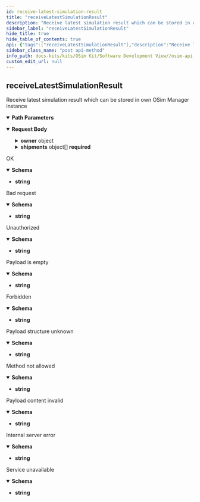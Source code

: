 ```yaml
---
id: receive-latest-simulation-result
title: "receiveLatestSimulationResult"
description: "Receive latest simulation result which can be stored in own OSim Manager instance"
sidebar_label: "receiveLatestSimulationResult"
hide_title: true
hide_table_of_contents: true
api: {"tags":["receiveLatestSimulationResult"],"description":"Receive latest simulation result which can be stored in own OSim Manager instance","operationId":"receiveLatestSimulationResult","parameters":[{"name":"requestId","in":"path","required":true,"style":"simple","explode":false,"schema":{"type":"string"},"example":"8d628899-3e6f-4666-91c3-74ee7ab88b2b"}],"requestBody":{"content":{"application/json":{"schema":{"required":["comment","dataQuality","description","expirationTimestamp","owner","runId","shipments","timestamp"],"type":"object","properties":{"description":{"type":"string","description":"Describes a Property which contains plain text. This is intended exclusively for human readable strings, not for identifiers, measurement values, etc.","x-samm-aspect-model-urn":"urn:samm:io.catenax.material_flow_simulation_result:3.0.0#Text"},"runId":{"type":"string","description":"Describes a Property which contains plain text. This is intended exclusively for human readable strings, not for identifiers, measurement values, etc.","x-samm-aspect-model-urn":"urn:samm:io.catenax.material_flow_simulation_result:3.0.0#Text"},"comment":{"type":"string","description":"Describes a Property which contains plain text. This is intended exclusively for human readable strings, not for identifiers, measurement values, etc.","x-samm-aspect-model-urn":"urn:samm:io.catenax.material_flow_simulation_result:3.0.0#Text"},"expirationTimestamp":{"pattern":"-?([1-9][0-9]{3,}|0[0-9]{3})-(0[1-9]|1[0-2])-(0[1-9]|[12][0-9]|3[01])T(([01][0-9]|2[0-3]):[0-5][0-9]:[0-5][0-9](\\.[0-9]+)?|(24:00:00(\\.0+)?))(Z|(\\+|-)((0[0-9]|1[0-3]):[0-5][0-9]|14:00))?","type":"string","description":"Describes a Property which contains the date and time with an optional timezone.","x-samm-aspect-model-urn":"urn:samm:org.eclipse.esmf.samm:characteristic:2.1.0#Timestamp"},"owner":{"type":"object","description":"Site identifier of the simulation originator","allOf":[{"required":["bpnsProperty"],"type":"object","properties":{"bpnsProperty":{"pattern":"^BPNS[a-zA-Z0-9]{12}$","type":"string","description":"The provided regular expression ensures that the BPNS is composed of prefix 'BPNS', 10 digits and two alphanumeric letters.","x-samm-aspect-model-urn":"urn:samm:io.catenax.shared.business_partner_number:2.0.0#BpnsTrait"}},"description":"Characteristic describing the Scenario Owner","x-samm-aspect-model-urn":"urn:samm:io.catenax.material_flow_scenario_request:2.0.0#ScenarioOwnerCharacteristic"}],"x-samm-aspect-model-urn":"urn:samm:io.catenax.material_flow_simulation_result:3.0.0#OwnerCharacteristic"},"dataQuality":{"minimum":0,"type":"number","description":"Possible values determining data quality","enum":[0,1,2,3,4,5],"x-samm-aspect-model-urn":"urn:samm:io.catenax.material_flow_simulation_result:3.0.0#DataQualityOptions"},"shipments":{"type":"array","description":"List of shipments contained in the simulation","items":{"required":["destination","destinationTimestamp","handlingUnits","logistics","preceding","recipient","recipientTimestampPlanned","shipmentId","splittingAllowed"],"type":"object","properties":{"shipmentId":{"type":"string","description":"Describes a Property which contains plain text. This is intended exclusively for human readable strings, not for identifiers, measurement values, etc.","x-samm-aspect-model-urn":"urn:samm:org.eclipse.esmf.samm:characteristic:2.1.0#Text"},"destination":{"type":"object","description":"Address where the shipment is immediately delivered to (by logistician) or provided for pickup (by producer)","allOf":[{"required":["bpnsProperty"],"type":"object","properties":{"bpnsProperty":{"pattern":"^BPNS[a-zA-Z0-9]{12}$","type":"string","description":"The provided regular expression ensures that the BPNS is composed of prefix 'BPNS', 10 digits and two alphanumeric letters.","x-samm-aspect-model-urn":"urn:samm:io.catenax.shared.business_partner_number:2.0.0#BpnsTrait"}},"description":"Characteristic describing the Scenario Owner","x-samm-aspect-model-urn":"urn:samm:io.catenax.material_flow_scenario_request:2.0.0#ScenarioOwnerCharacteristic"}],"x-samm-aspect-model-urn":"urn:samm:io.catenax.material_flow_simulation_result:3.0.0#DestinationCharacteristic"},"destinationTimestamp":{"pattern":"-?([1-9][0-9]{3,}|0[0-9]{3})-(0[1-9]|1[0-2])-(0[1-9]|[12][0-9]|3[01])T(([01][0-9]|2[0-3]):[0-5][0-9]:[0-5][0-9](\\.[0-9]+)?|(24:00:00(\\.0+)?))(Z|(\\+|-)((0[0-9]|1[0-3]):[0-5][0-9]|14:00))?","type":"string","description":"Describes a Property which contains the date and time with an optional timezone.","x-samm-aspect-model-urn":"urn:samm:org.eclipse.esmf.samm:characteristic:2.1.0#Timestamp"},"recipient":{"type":"object","description":"Location identifier of the final recipient of the shipment","allOf":[{"required":["bpnsProperty"],"type":"object","properties":{"bpnsProperty":{"pattern":"^BPNS[a-zA-Z0-9]{12}$","type":"string","description":"The provided regular expression ensures that the BPNS is composed of prefix 'BPNS', 10 digits and two alphanumeric letters.","x-samm-aspect-model-urn":"urn:samm:io.catenax.shared.business_partner_number:2.0.0#BpnsTrait"}},"description":"Characteristic describing the Scenario Owner","x-samm-aspect-model-urn":"urn:samm:io.catenax.material_flow_scenario_request:2.0.0#ScenarioOwnerCharacteristic"}],"x-samm-aspect-model-urn":"urn:samm:io.catenax.material_flow_simulation_result:3.0.0#RecipientCharacteristic"},"recipientTimestampPlanned":{"pattern":"-?([1-9][0-9]{3,}|0[0-9]{3})-(0[1-9]|1[0-2])-(0[1-9]|[12][0-9]|3[01])T(([01][0-9]|2[0-3]):[0-5][0-9]:[0-5][0-9](\\.[0-9]+)?|(24:00:00(\\.0+)?))(Z|(\\+|-)((0[0-9]|1[0-3]):[0-5][0-9]|14:00))?","type":"string","description":"Describes a Property which contains the date and time with an optional timezone.","x-samm-aspect-model-urn":"urn:samm:org.eclipse.esmf.samm:characteristic:2.1.0#Timestamp"},"splittingAllowed":{"type":"boolean","description":"Represents a boolean value (i.e. a \"flag\").","x-samm-aspect-model-urn":"urn:samm:org.eclipse.esmf.samm:characteristic:2.1.0#Boolean"},"logistics":{"type":"object","description":"Site identifier of the logistician executing the shipment","allOf":[{"required":["bpnsProperty"],"type":"object","properties":{"bpnsProperty":{"pattern":"^BPNS[a-zA-Z0-9]{12}$","type":"string","description":"The provided regular expression ensures that the BPNS is composed of prefix 'BPNS', 10 digits and two alphanumeric letters.","x-samm-aspect-model-urn":"urn:samm:io.catenax.shared.business_partner_number:2.0.0#BpnsTrait"}},"description":"Characteristic describing the Scenario Owner","x-samm-aspect-model-urn":"urn:samm:io.catenax.material_flow_scenario_request:2.0.0#ScenarioOwnerCharacteristic"}],"x-samm-aspect-model-urn":"urn:samm:io.catenax.material_flow_simulation_result:3.0.0#LogisticsCharacteristic"},"preceding":{"type":"object","description":"Reference of preceding shipments","allOf":[{"required":["bpnsProperty"],"type":"object","properties":{"bpnsProperty":{"pattern":"^BPNS[a-zA-Z0-9]{12}$","type":"string","description":"The provided regular expression ensures that the BPNS is composed of prefix 'BPNS', 10 digits and two alphanumeric letters.","x-samm-aspect-model-urn":"urn:samm:io.catenax.shared.business_partner_number:2.0.0#BpnsTrait"}},"description":"Characteristic describing the Scenario Owner","x-samm-aspect-model-urn":"urn:samm:io.catenax.material_flow_scenario_request:2.0.0#ScenarioOwnerCharacteristic"}],"x-samm-aspect-model-urn":"urn:samm:io.catenax.material_flow_simulation_result:3.0.0#PrecedingCharacteristic"},"handlingUnits":{"type":"array","description":"List of handling units included in the shipment","items":{"required":["amount","batches","handlingUnitId","name","volume","weight"],"type":"object","properties":{"handlingUnitId":{"type":"string","description":"Describes a Property which contains plain text. This is intended exclusively for human readable strings, not for identifiers, measurement values, etc.","x-samm-aspect-model-urn":"urn:samm:io.catenax.material_flow_simulation_result:3.0.0#Text"},"name":{"type":"string","description":"Describes a Property which contains plain text. This is intended exclusively for human readable strings, not for identifiers, measurement values, etc.","x-samm-aspect-model-urn":"urn:samm:io.catenax.material_flow_simulation_result:3.0.0#Text"},"volume":{"type":"number","description":"Volumetric value determining the volume of the handling unit","x-samm-aspect-model-urn":"urn:samm:io.catenax.material_flow_simulation_result:3.0.0#VolumeCharacteristic"},"weight":{"type":"number","description":"Amount of weight of the handling unit","x-samm-aspect-model-urn":"urn:samm:io.catenax.material_flow_simulation_result:3.0.0#WeightCharacteristic"},"amount":{"minimum":1,"type":"number","description":"Number describing handling units with identical pieces","x-samm-aspect-model-urn":"urn:samm:io.catenax.material_flow_simulation_result:3.0.0#AmountCharacteristic"},"batches":{"type":"array","description":"List of material batches","items":{"required":["batchExpirationTimestamp","batchNumber","batchOrderId","batchSerialNumber","materialHazardousGoods","materialName","materialNumber","quantity","unitOfMeasurement"],"type":"object","properties":{"batchSerialNumber":{"type":"string","description":"Describes a Property which contains plain text. This is intended exclusively for human readable strings, not for identifiers, measurement values, etc.","x-samm-aspect-model-urn":"urn:samm:io.catenax.material_flow_simulation_result:3.0.0#Text"},"materialNumber":{"type":"string","description":"Describes a Property which contains plain text. This is intended exclusively for human readable strings, not for identifiers, measurement values, etc.","x-samm-aspect-model-urn":"urn:samm:io.catenax.material_flow_simulation_result:3.0.0#Text"},"materialName":{"type":"string","description":"Describes a Property which contains plain text. This is intended exclusively for human readable strings, not for identifiers, measurement values, etc.","x-samm-aspect-model-urn":"urn:samm:io.catenax.material_flow_simulation_result:3.0.0#Text"},"materialHazardousGoods":{"type":"boolean","description":"Represents a boolean value (i.e. a \"flag\").","x-samm-aspect-model-urn":"urn:samm:org.eclipse.esmf.samm:characteristic:2.1.0#Boolean"},"batchExpirationTimestamp":{"pattern":"-?([1-9][0-9]{3,}|0[0-9]{3})-(0[1-9]|1[0-2])-(0[1-9]|[12][0-9]|3[01])T(([01][0-9]|2[0-3]):[0-5][0-9]:[0-5][0-9](\\.[0-9]+)?|(24:00:00(\\.0+)?))(Z|(\\+|-)((0[0-9]|1[0-3]):[0-5][0-9]|14:00))?","type":"string","description":"Describes a Property which contains the date and time with an optional timezone.","x-samm-aspect-model-urn":"urn:samm:org.eclipse.esmf.samm:characteristic:2.1.0#Timestamp"},"quantity":{"type":"number","description":"Number of materials contained within a handling unit","x-samm-aspect-model-urn":"urn:samm:io.catenax.material_flow_simulation_result:3.0.0#QuantityCharacteristic"},"unitOfMeasurement":{"type":"string","description":"Possible options for units of measurement","enum":["KG","Liter","Piece"],"x-samm-aspect-model-urn":"urn:samm:io.catenax.material_flow_simulation_result:3.0.0#UnitOfMeasurementCharacteristic"},"batchNumber":{"type":"string","description":"Describes a Property which contains plain text. This is intended exclusively for human readable strings, not for identifiers, measurement values, etc.","x-samm-aspect-model-urn":"urn:samm:io.catenax.material_flow_simulation_result:3.0.0#Text"},"batchOrderId":{"type":"string","description":"Describes a Property which contains plain text. This is intended exclusively for human readable strings, not for identifiers, measurement values, etc.","x-samm-aspect-model-urn":"urn:samm:io.catenax.material_flow_simulation_result:3.0.0#Text"}},"description":"Material Batches are part of a handling unit","x-samm-aspect-model-urn":"urn:samm:io.catenax.material_flow_simulation_result:3.0.0#MaterialBatch"},"x-samm-aspect-model-urn":"urn:samm:io.catenax.material_flow_simulation_result:3.0.0#BatchList"}},"description":"Handling Unit is the smallest shipment unit and cannot be divided into several shipments","x-samm-aspect-model-urn":"urn:samm:io.catenax.material_flow_simulation_result:3.0.0#HandlingUnit"},"x-samm-aspect-model-urn":"urn:samm:io.catenax.material_flow_simulation_result:3.0.0#HandlingUnitList"}},"description":"Delivery item from a sender to a recipient containing goods","x-samm-aspect-model-urn":"urn:samm:io.catenax.material_flow_simulation_result:3.0.0#Shipment"},"x-samm-aspect-model-urn":"urn:samm:io.catenax.material_flow_simulation_result:3.0.0#ShipmentList"},"timestamp":{"pattern":"-?([1-9][0-9]{3,}|0[0-9]{3})-(0[1-9]|1[0-2])-(0[1-9]|[12][0-9]|3[01])T(([01][0-9]|2[0-3]):[0-5][0-9]:[0-5][0-9](\\.[0-9]+)?|(24:00:00(\\.0+)?))(Z|(\\+|-)((0[0-9]|1[0-3]):[0-5][0-9]|14:00))?","type":"string","description":"Describes a Property which contains the date and time with an optional timezone.","x-samm-aspect-model-urn":"urn:samm:org.eclipse.esmf.samm:characteristic:2.1.0#Timestamp"}},"description":"Characteristic describing the property for a Material Flow Simulation Result","example":{"materialFlowSimulationResult":{"owner":{"bpnsProperty":"BPNS0123456789ZZ"},"dataQuality":0,"description":"Please simulate asap","comment":"successful simulation ","expirationTimestamp":"2023-03-24T09:15:24.000Z","runId":"0fece48b-c8d1-4180-1a9caca6d67e","shipments":[{"handlingUnits":[{"name":"Palette","volume":1,"weight":189,"batches":[{"unitOfMeasurement":"KG","materialName":"KK1000GR-Gehäuse-Rot","quantity":50,"materialNumber":"KK1000GR","materialHazardousGoods":false,"batchSerialNumber":"Batch_1","batchOrderId":"Order-0001","batchExpirationTimestamp":"2023-08-22T16:00:00.000Z","batchNumber":"45"}],"handlingUnitId":"HUT_1","amount":1}],"shipmentId":"DE51515151","recipientTimestampPlanned":"2023-04-19T09:00:00.000Z","destination":{"bpnsProperty":"BPNS0123456789ZZ"},"recipient":{"bpnsProperty":"BPNS0123456789ZZ"},"logistics":{"bpnsProperty":"BPNS0123456789ZZ"},"preceding":{"bpnsProperty":"BPNS0123456789ZZ"},"splittingAllowed":true,"destinationTimestamp":"2023-03-19T09:00:00.000Z"}],"timestamp":"2023-03-09T14:13:42.806Z"}},"x-samm-aspect-model-urn":"urn:samm:io.catenax.material_flow_scenario_request:2.0.0#SimResult"}}}},"responses":{"200":{"description":"OK","content":{"text":{"schema":{"type":"string","example":"The POST has succeeded. The receiveLatestSimulationResult has been successfully processed in the backend system."}}}},"400":{"description":"Bad request","content":{"text":{"schema":{"type":"string","example":"The server cannot or will not process the request due to something that is perceived to be a client error (e.g., malformed request syntax, invalid request message framing, or deceptive request routing)."}}}},"401":{"description":"Unauthorized","content":{"text":{"schema":{"type":"string","example":"Although the HTTP standard specifies \"unauthorized\", semantically this response means \"unauthenticated\". That is, the client must authenticate itself to get the requested response."}}}},"402":{"description":"Payload is empty","content":{"text":{"schema":{"type":"string","example":"The payload of the API call is empty."}}}},"403":{"description":"Forbidden","content":{"text":{"schema":{"type":"string","example":"The client does not have access rights to the content; that is, it is unauthorized, so the server is refusing to give the requested resource."}}}},"404":{"description":"Payload structure unknown","content":{"text":{"schema":{"type":"string","example":"The payload structure is unknown or correspond not to the defined semantic model"}}}},"405":{"description":"Method not allowed","content":{"text":{"schema":{"type":"string","example":"The method used to receive the data was not POST"}}}},"406":{"description":"Payload content invalid","content":{"text":{"schema":{"type":"string","example":"The content of the payload is invalid. E.g. “owner unknown”"}}}},"500":{"description":"Internal server error","content":{"text":{"schema":{"type":"string","example":"The server has encountered a situation it does not know how to handle."}}}},"501":{"description":"Service unavailable","content":{"text":{"schema":{"type":"string","example":"The server is not ready to handle the request."}}}}},"servers":[{"url":"https://{server-url}"}],"method":"post","path":"/api/receiveLatestSimulationResult/requestId/{requestId}","jsonRequestBodyExample":{"materialFlowSimulationResult":{"owner":{"bpnsProperty":"BPNS0123456789ZZ"},"dataQuality":0,"description":"Please simulate asap","comment":"successful simulation ","expirationTimestamp":"2023-03-24T09:15:24.000Z","runId":"0fece48b-c8d1-4180-1a9caca6d67e","shipments":[{"handlingUnits":[{"name":"Palette","volume":1,"weight":189,"batches":[{"unitOfMeasurement":"KG","materialName":"KK1000GR-Gehäuse-Rot","quantity":50,"materialNumber":"KK1000GR","materialHazardousGoods":false,"batchSerialNumber":"Batch_1","batchOrderId":"Order-0001","batchExpirationTimestamp":"2023-08-22T16:00:00.000Z","batchNumber":"45"}],"handlingUnitId":"HUT_1","amount":1}],"shipmentId":"DE51515151","recipientTimestampPlanned":"2023-04-19T09:00:00.000Z","destination":{"bpnsProperty":"BPNS0123456789ZZ"},"recipient":{"bpnsProperty":"BPNS0123456789ZZ"},"logistics":{"bpnsProperty":"BPNS0123456789ZZ"},"preceding":{"bpnsProperty":"BPNS0123456789ZZ"},"splittingAllowed":true,"destinationTimestamp":"2023-03-19T09:00:00.000Z"}],"timestamp":"2023-03-09T14:13:42.806Z"}},"info":{"title":"OSim API","description":"OSim API for requesting and receiving simulation results","version":"3.0.0"},"postman":{"name":"receive Latest Simulation Result","description":{"content":"Receive latest simulation result which can be stored in own OSim Manager instance","type":"text/plain"},"url":{"path":["api","receiveLatestSimulationResult","requestId",":requestId"],"host":["{{baseUrl}}"],"query":[],"variable":[{"disabled":false,"description":{"content":"(Required) ","type":"text/plain"},"type":"any","value":"","key":"requestId"}]},"header":[{"key":"Content-Type","value":"application/json"},{"key":"Accept","value":"text"}],"method":"POST","body":{"mode":"raw","raw":"\"\"","options":{"raw":{"language":"json"}}}}}
sidebar_class_name: "post api-method"
info_path: docs-kits/kits/OSim Kit/Software Development View//osim-api
custom_edit_url: null
---
```



## receiveLatestSimulationResult



Receive latest simulation result which can be stored in own OSim Manager instance

<details style={{"marginBottom":"1rem"}} data-collapsed={false} open={true}><summary style={{}}><strong>Path Parameters</strong></summary><div><ul><ParamsItem className={"paramsItem"} param={{"name":"requestId","in":"path","required":true,"style":"simple","explode":false,"schema":{"type":"string"},"example":"8d628899-3e6f-4666-91c3-74ee7ab88b2b"}}></ParamsItem></ul></div></details><MimeTabs><TabItem label={"application/json"} value={"application/json-schema"}><details style={{}} data-collapsed={false} open={true}><summary style={{"textAlign":"left"}}><strong>Request Body</strong></summary><div style={{"textAlign":"left","marginLeft":"1rem"}}></div><ul style={{"marginLeft":"1rem"}}><SchemaItem collapsible={false} name={"description"} required={true} deprecated={undefined} schemaDescription={"Describes a Property which contains plain text. This is intended exclusively for human readable strings, not for identifiers, measurement values, etc."} schemaName={"string"} qualifierMessage={undefined} defaultValue={undefined}></SchemaItem><SchemaItem collapsible={false} name={"runId"} required={true} deprecated={undefined} schemaDescription={"Describes a Property which contains plain text. This is intended exclusively for human readable strings, not for identifiers, measurement values, etc."} schemaName={"string"} qualifierMessage={undefined} defaultValue={undefined}></SchemaItem><SchemaItem collapsible={false} name={"comment"} required={true} deprecated={undefined} schemaDescription={"Describes a Property which contains plain text. This is intended exclusively for human readable strings, not for identifiers, measurement values, etc."} schemaName={"string"} qualifierMessage={undefined} defaultValue={undefined}></SchemaItem><SchemaItem collapsible={false} name={"expirationTimestamp"} required={true} deprecated={undefined} schemaDescription={"Describes a Property which contains the date and time with an optional timezone."} schemaName={"string"} qualifierMessage={"**Possible values:** Value must match regular expression `-?([1-9][0-9]{3,}|0[0-9]{3})-(0[1-9]|1[0-2])-(0[1-9]|[12][0-9]|3[01])T(([01][0-9]|2[0-3]):[0-5][0-9]:[0-5][0-9](\\.[0-9]+)?|(24:00:00(\\.0+)?))(Z|(\\+|-)((0[0-9]|1[0-3]):[0-5][0-9]|14:00))?`"} defaultValue={undefined}></SchemaItem><SchemaItem collapsible={true} className={"schemaItem"}><details style={{}}><summary style={{}}><strong>owner</strong><span style={{"opacity":"0.6"}}> object</span></summary><div style={{"marginLeft":"1rem"}}><div style={{"marginTop":".5rem","marginBottom":".5rem"}}>

Characteristic describing the Scenario Owner

</div><SchemaItem collapsible={false} name={"bpnsProperty"} required={true} deprecated={undefined} schemaDescription={"The provided regular expression ensures that the BPNS is composed of prefix 'BPNS', 10 digits and two alphanumeric letters."} schemaName={"string"} qualifierMessage={"**Possible values:** Value must match regular expression `^BPNS[a-zA-Z0-9]{12}$`"} defaultValue={undefined}></SchemaItem></div></details></SchemaItem><SchemaItem collapsible={false} name={"dataQuality"} required={true} deprecated={undefined} schemaDescription={"Possible values determining data quality"} schemaName={"number"} qualifierMessage={"**Possible values:** [`0`, `1`, `2`, `3`, `4`, `5`]"} defaultValue={undefined}></SchemaItem><SchemaItem collapsible={true} className={"schemaItem"}><details style={{}}><summary style={{}}><strong>shipments</strong><span style={{"opacity":"0.6"}}> object[]</span><strong style={{"fontSize":"var(--ifm-code-font-size)","color":"var(--openapi-required)"}}> required</strong></summary><div style={{"marginLeft":"1rem"}}><div style={{"marginTop":".5rem","marginBottom":".5rem"}}>

List of shipments contained in the simulation

</div><SchemaItem collapsible={false} name={"shipmentId"} required={true} deprecated={undefined} schemaDescription={"Describes a Property which contains plain text. This is intended exclusively for human readable strings, not for identifiers, measurement values, etc."} schemaName={"string"} qualifierMessage={undefined} defaultValue={undefined}></SchemaItem><SchemaItem collapsible={true} className={"schemaItem"}><details style={{}}><summary style={{}}><strong>destination</strong><span style={{"opacity":"0.6"}}> object</span></summary><div style={{"marginLeft":"1rem"}}><div style={{"marginTop":".5rem","marginBottom":".5rem"}}>

Characteristic describing the Scenario Owner

</div><SchemaItem collapsible={false} name={"bpnsProperty"} required={true} deprecated={undefined} schemaDescription={"The provided regular expression ensures that the BPNS is composed of prefix 'BPNS', 10 digits and two alphanumeric letters."} schemaName={"string"} qualifierMessage={"**Possible values:** Value must match regular expression `^BPNS[a-zA-Z0-9]{12}$`"} defaultValue={undefined}></SchemaItem></div></details></SchemaItem><SchemaItem collapsible={false} name={"destinationTimestamp"} required={true} deprecated={undefined} schemaDescription={"Describes a Property which contains the date and time with an optional timezone."} schemaName={"string"} qualifierMessage={"**Possible values:** Value must match regular expression `-?([1-9][0-9]{3,}|0[0-9]{3})-(0[1-9]|1[0-2])-(0[1-9]|[12][0-9]|3[01])T(([01][0-9]|2[0-3]):[0-5][0-9]:[0-5][0-9](\\.[0-9]+)?|(24:00:00(\\.0+)?))(Z|(\\+|-)((0[0-9]|1[0-3]):[0-5][0-9]|14:00))?`"} defaultValue={undefined}></SchemaItem><SchemaItem collapsible={true} className={"schemaItem"}><details style={{}}><summary style={{}}><strong>recipient</strong><span style={{"opacity":"0.6"}}> object</span></summary><div style={{"marginLeft":"1rem"}}><div style={{"marginTop":".5rem","marginBottom":".5rem"}}>

Characteristic describing the Scenario Owner

</div><SchemaItem collapsible={false} name={"bpnsProperty"} required={true} deprecated={undefined} schemaDescription={"The provided regular expression ensures that the BPNS is composed of prefix 'BPNS', 10 digits and two alphanumeric letters."} schemaName={"string"} qualifierMessage={"**Possible values:** Value must match regular expression `^BPNS[a-zA-Z0-9]{12}$`"} defaultValue={undefined}></SchemaItem></div></details></SchemaItem><SchemaItem collapsible={false} name={"recipientTimestampPlanned"} required={true} deprecated={undefined} schemaDescription={"Describes a Property which contains the date and time with an optional timezone."} schemaName={"string"} qualifierMessage={"**Possible values:** Value must match regular expression `-?([1-9][0-9]{3,}|0[0-9]{3})-(0[1-9]|1[0-2])-(0[1-9]|[12][0-9]|3[01])T(([01][0-9]|2[0-3]):[0-5][0-9]:[0-5][0-9](\\.[0-9]+)?|(24:00:00(\\.0+)?))(Z|(\\+|-)((0[0-9]|1[0-3]):[0-5][0-9]|14:00))?`"} defaultValue={undefined}></SchemaItem><SchemaItem collapsible={false} name={"splittingAllowed"} required={true} deprecated={undefined} schemaDescription={"Represents a boolean value (i.e. a \"flag\")."} schemaName={"boolean"} qualifierMessage={undefined} defaultValue={undefined}></SchemaItem><SchemaItem collapsible={true} className={"schemaItem"}><details style={{}}><summary style={{}}><strong>logistics</strong><span style={{"opacity":"0.6"}}> object</span></summary><div style={{"marginLeft":"1rem"}}><div style={{"marginTop":".5rem","marginBottom":".5rem"}}>

Characteristic describing the Scenario Owner

</div><SchemaItem collapsible={false} name={"bpnsProperty"} required={true} deprecated={undefined} schemaDescription={"The provided regular expression ensures that the BPNS is composed of prefix 'BPNS', 10 digits and two alphanumeric letters."} schemaName={"string"} qualifierMessage={"**Possible values:** Value must match regular expression `^BPNS[a-zA-Z0-9]{12}$`"} defaultValue={undefined}></SchemaItem></div></details></SchemaItem><SchemaItem collapsible={true} className={"schemaItem"}><details style={{}}><summary style={{}}><strong>preceding</strong><span style={{"opacity":"0.6"}}> object</span></summary><div style={{"marginLeft":"1rem"}}><div style={{"marginTop":".5rem","marginBottom":".5rem"}}>

Characteristic describing the Scenario Owner

</div><SchemaItem collapsible={false} name={"bpnsProperty"} required={true} deprecated={undefined} schemaDescription={"The provided regular expression ensures that the BPNS is composed of prefix 'BPNS', 10 digits and two alphanumeric letters."} schemaName={"string"} qualifierMessage={"**Possible values:** Value must match regular expression `^BPNS[a-zA-Z0-9]{12}$`"} defaultValue={undefined}></SchemaItem></div></details></SchemaItem><SchemaItem collapsible={true} className={"schemaItem"}><details style={{}}><summary style={{}}><strong>handlingUnits</strong><span style={{"opacity":"0.6"}}> object[]</span><strong style={{"fontSize":"var(--ifm-code-font-size)","color":"var(--openapi-required)"}}> required</strong></summary><div style={{"marginLeft":"1rem"}}><div style={{"marginTop":".5rem","marginBottom":".5rem"}}>

List of handling units included in the shipment

</div><SchemaItem collapsible={false} name={"handlingUnitId"} required={true} deprecated={undefined} schemaDescription={"Describes a Property which contains plain text. This is intended exclusively for human readable strings, not for identifiers, measurement values, etc."} schemaName={"string"} qualifierMessage={undefined} defaultValue={undefined}></SchemaItem><SchemaItem collapsible={false} name={"name"} required={true} deprecated={undefined} schemaDescription={"Describes a Property which contains plain text. This is intended exclusively for human readable strings, not for identifiers, measurement values, etc."} schemaName={"string"} qualifierMessage={undefined} defaultValue={undefined}></SchemaItem><SchemaItem collapsible={false} name={"volume"} required={true} deprecated={undefined} schemaDescription={"Volumetric value determining the volume of the handling unit"} schemaName={"number"} qualifierMessage={undefined} defaultValue={undefined}></SchemaItem><SchemaItem collapsible={false} name={"weight"} required={true} deprecated={undefined} schemaDescription={"Amount of weight of the handling unit"} schemaName={"number"} qualifierMessage={undefined} defaultValue={undefined}></SchemaItem><SchemaItem collapsible={false} name={"amount"} required={true} deprecated={undefined} schemaDescription={"Number describing handling units with identical pieces"} schemaName={"number"} qualifierMessage={"**Possible values:** `>= 1`"} defaultValue={undefined}></SchemaItem><SchemaItem collapsible={true} className={"schemaItem"}><details style={{}}><summary style={{}}><strong>batches</strong><span style={{"opacity":"0.6"}}> object[]</span><strong style={{"fontSize":"var(--ifm-code-font-size)","color":"var(--openapi-required)"}}> required</strong></summary><div style={{"marginLeft":"1rem"}}><div style={{"marginTop":".5rem","marginBottom":".5rem"}}>

List of material batches

</div><SchemaItem collapsible={false} name={"batchSerialNumber"} required={true} deprecated={undefined} schemaDescription={"Describes a Property which contains plain text. This is intended exclusively for human readable strings, not for identifiers, measurement values, etc."} schemaName={"string"} qualifierMessage={undefined} defaultValue={undefined}></SchemaItem><SchemaItem collapsible={false} name={"materialNumber"} required={true} deprecated={undefined} schemaDescription={"Describes a Property which contains plain text. This is intended exclusively for human readable strings, not for identifiers, measurement values, etc."} schemaName={"string"} qualifierMessage={undefined} defaultValue={undefined}></SchemaItem><SchemaItem collapsible={false} name={"materialName"} required={true} deprecated={undefined} schemaDescription={"Describes a Property which contains plain text. This is intended exclusively for human readable strings, not for identifiers, measurement values, etc."} schemaName={"string"} qualifierMessage={undefined} defaultValue={undefined}></SchemaItem><SchemaItem collapsible={false} name={"materialHazardousGoods"} required={true} deprecated={undefined} schemaDescription={"Represents a boolean value (i.e. a \"flag\")."} schemaName={"boolean"} qualifierMessage={undefined} defaultValue={undefined}></SchemaItem><SchemaItem collapsible={false} name={"batchExpirationTimestamp"} required={true} deprecated={undefined} schemaDescription={"Describes a Property which contains the date and time with an optional timezone."} schemaName={"string"} qualifierMessage={"**Possible values:** Value must match regular expression `-?([1-9][0-9]{3,}|0[0-9]{3})-(0[1-9]|1[0-2])-(0[1-9]|[12][0-9]|3[01])T(([01][0-9]|2[0-3]):[0-5][0-9]:[0-5][0-9](\\.[0-9]+)?|(24:00:00(\\.0+)?))(Z|(\\+|-)((0[0-9]|1[0-3]):[0-5][0-9]|14:00))?`"} defaultValue={undefined}></SchemaItem><SchemaItem collapsible={false} name={"quantity"} required={true} deprecated={undefined} schemaDescription={"Number of materials contained within a handling unit"} schemaName={"number"} qualifierMessage={undefined} defaultValue={undefined}></SchemaItem><SchemaItem collapsible={false} name={"unitOfMeasurement"} required={true} deprecated={undefined} schemaDescription={"Possible options for units of measurement"} schemaName={"string"} qualifierMessage={"**Possible values:** [`KG`, `Liter`, `Piece`]"} defaultValue={undefined}></SchemaItem><SchemaItem collapsible={false} name={"batchNumber"} required={true} deprecated={undefined} schemaDescription={"Describes a Property which contains plain text. This is intended exclusively for human readable strings, not for identifiers, measurement values, etc."} schemaName={"string"} qualifierMessage={undefined} defaultValue={undefined}></SchemaItem><SchemaItem collapsible={false} name={"batchOrderId"} required={true} deprecated={undefined} schemaDescription={"Describes a Property which contains plain text. This is intended exclusively for human readable strings, not for identifiers, measurement values, etc."} schemaName={"string"} qualifierMessage={undefined} defaultValue={undefined}></SchemaItem></div></details></SchemaItem></div></details></SchemaItem></div></details></SchemaItem><SchemaItem collapsible={false} name={"timestamp"} required={true} deprecated={undefined} schemaDescription={"Describes a Property which contains the date and time with an optional timezone."} schemaName={"string"} qualifierMessage={"**Possible values:** Value must match regular expression `-?([1-9][0-9]{3,}|0[0-9]{3})-(0[1-9]|1[0-2])-(0[1-9]|[12][0-9]|3[01])T(([01][0-9]|2[0-3]):[0-5][0-9]:[0-5][0-9](\\.[0-9]+)?|(24:00:00(\\.0+)?))(Z|(\\+|-)((0[0-9]|1[0-3]):[0-5][0-9]|14:00))?`"} defaultValue={undefined}></SchemaItem></ul></details></TabItem></MimeTabs><div><ApiTabs><TabItem label={"200"} value={"200"}><div>

OK

</div><div><MimeTabs schemaType={"response"}><TabItem label={"text"} value={"text"}><SchemaTabs><TabItem label={"Schema"} value={"Schema"}><details style={{}} data-collapsed={false} open={true}><summary style={{"textAlign":"left"}}><strong>Schema</strong></summary><div style={{"textAlign":"left","marginLeft":"1rem"}}></div><ul style={{"marginLeft":"1rem"}}><li><div><strong>string</strong></div></li></ul></details></TabItem></SchemaTabs></TabItem></MimeTabs></div></TabItem><TabItem label={"400"} value={"400"}><div>

Bad request

</div><div><MimeTabs schemaType={"response"}><TabItem label={"text"} value={"text"}><SchemaTabs><TabItem label={"Schema"} value={"Schema"}><details style={{}} data-collapsed={false} open={true}><summary style={{"textAlign":"left"}}><strong>Schema</strong></summary><div style={{"textAlign":"left","marginLeft":"1rem"}}></div><ul style={{"marginLeft":"1rem"}}><li><div><strong>string</strong></div></li></ul></details></TabItem></SchemaTabs></TabItem></MimeTabs></div></TabItem><TabItem label={"401"} value={"401"}><div>

Unauthorized

</div><div><MimeTabs schemaType={"response"}><TabItem label={"text"} value={"text"}><SchemaTabs><TabItem label={"Schema"} value={"Schema"}><details style={{}} data-collapsed={false} open={true}><summary style={{"textAlign":"left"}}><strong>Schema</strong></summary><div style={{"textAlign":"left","marginLeft":"1rem"}}></div><ul style={{"marginLeft":"1rem"}}><li><div><strong>string</strong></div></li></ul></details></TabItem></SchemaTabs></TabItem></MimeTabs></div></TabItem><TabItem label={"402"} value={"402"}><div>

Payload is empty

</div><div><MimeTabs schemaType={"response"}><TabItem label={"text"} value={"text"}><SchemaTabs><TabItem label={"Schema"} value={"Schema"}><details style={{}} data-collapsed={false} open={true}><summary style={{"textAlign":"left"}}><strong>Schema</strong></summary><div style={{"textAlign":"left","marginLeft":"1rem"}}></div><ul style={{"marginLeft":"1rem"}}><li><div><strong>string</strong></div></li></ul></details></TabItem></SchemaTabs></TabItem></MimeTabs></div></TabItem><TabItem label={"403"} value={"403"}><div>

Forbidden

</div><div><MimeTabs schemaType={"response"}><TabItem label={"text"} value={"text"}><SchemaTabs><TabItem label={"Schema"} value={"Schema"}><details style={{}} data-collapsed={false} open={true}><summary style={{"textAlign":"left"}}><strong>Schema</strong></summary><div style={{"textAlign":"left","marginLeft":"1rem"}}></div><ul style={{"marginLeft":"1rem"}}><li><div><strong>string</strong></div></li></ul></details></TabItem></SchemaTabs></TabItem></MimeTabs></div></TabItem><TabItem label={"404"} value={"404"}><div>

Payload structure unknown

</div><div><MimeTabs schemaType={"response"}><TabItem label={"text"} value={"text"}><SchemaTabs><TabItem label={"Schema"} value={"Schema"}><details style={{}} data-collapsed={false} open={true}><summary style={{"textAlign":"left"}}><strong>Schema</strong></summary><div style={{"textAlign":"left","marginLeft":"1rem"}}></div><ul style={{"marginLeft":"1rem"}}><li><div><strong>string</strong></div></li></ul></details></TabItem></SchemaTabs></TabItem></MimeTabs></div></TabItem><TabItem label={"405"} value={"405"}><div>

Method not allowed

</div><div><MimeTabs schemaType={"response"}><TabItem label={"text"} value={"text"}><SchemaTabs><TabItem label={"Schema"} value={"Schema"}><details style={{}} data-collapsed={false} open={true}><summary style={{"textAlign":"left"}}><strong>Schema</strong></summary><div style={{"textAlign":"left","marginLeft":"1rem"}}></div><ul style={{"marginLeft":"1rem"}}><li><div><strong>string</strong></div></li></ul></details></TabItem></SchemaTabs></TabItem></MimeTabs></div></TabItem><TabItem label={"406"} value={"406"}><div>

Payload content invalid

</div><div><MimeTabs schemaType={"response"}><TabItem label={"text"} value={"text"}><SchemaTabs><TabItem label={"Schema"} value={"Schema"}><details style={{}} data-collapsed={false} open={true}><summary style={{"textAlign":"left"}}><strong>Schema</strong></summary><div style={{"textAlign":"left","marginLeft":"1rem"}}></div><ul style={{"marginLeft":"1rem"}}><li><div><strong>string</strong></div></li></ul></details></TabItem></SchemaTabs></TabItem></MimeTabs></div></TabItem><TabItem label={"500"} value={"500"}><div>

Internal server error

</div><div><MimeTabs schemaType={"response"}><TabItem label={"text"} value={"text"}><SchemaTabs><TabItem label={"Schema"} value={"Schema"}><details style={{}} data-collapsed={false} open={true}><summary style={{"textAlign":"left"}}><strong>Schema</strong></summary><div style={{"textAlign":"left","marginLeft":"1rem"}}></div><ul style={{"marginLeft":"1rem"}}><li><div><strong>string</strong></div></li></ul></details></TabItem></SchemaTabs></TabItem></MimeTabs></div></TabItem><TabItem label={"501"} value={"501"}><div>

Service unavailable

</div><div><MimeTabs schemaType={"response"}><TabItem label={"text"} value={"text"}><SchemaTabs><TabItem label={"Schema"} value={"Schema"}><details style={{}} data-collapsed={false} open={true}><summary style={{"textAlign":"left"}}><strong>Schema</strong></summary><div style={{"textAlign":"left","marginLeft":"1rem"}}></div><ul style={{"marginLeft":"1rem"}}><li><div><strong>string</strong></div></li></ul></details></TabItem></SchemaTabs></TabItem></MimeTabs></div></TabItem></ApiTabs></div>
      